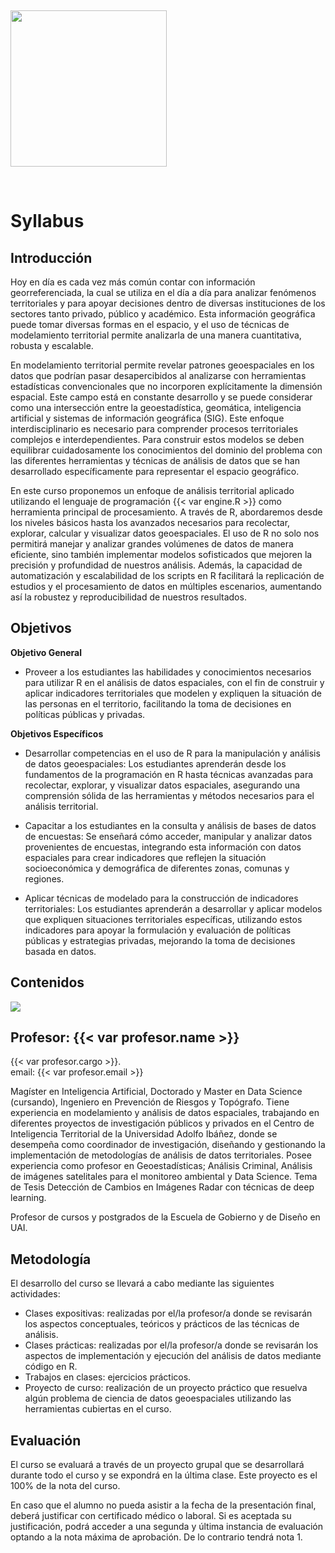 <br>

[![](images/Logo_CIT_UAI_Negro.png){fig-align="center" width="250"}](https://cit.uai.cl)

<br>

# Syllabus

## Introducción

Hoy en día es cada vez más común contar con información georreferenciada, la cual se utiliza en el día a día para analizar fenómenos territoriales y para apoyar decisiones dentro de diversas instituciones de los sectores tanto privado, público y académico. Esta información geográfica puede tomar diversas formas en el espacio, y el uso de técnicas de modelamiento territorial permite analizarla de una manera cuantitativa, robusta y escalable. 

En modelamiento territorial permite revelar patrones geoespaciales en los datos que podrían pasar desapercibidos al analizarse con herramientas estadísticas convencionales que no incorporen explícitamente la dimensión espacial. Este campo está en constante desarrollo y se puede considerar como una intersección entre la geoestadística, geomática, inteligencia artificial y sistemas de información geográfica (SIG). Este enfoque interdisciplinario es necesario para comprender procesos territoriales complejos e interdependientes. Para construir estos modelos se deben equilibrar cuidadosamente los conocimientos del dominio del problema con las diferentes herramientas y técnicas de análisis de datos que se han desarrollado específicamente para representar el espacio geográfico.

En este curso proponemos un enfoque de análisis territorial aplicado utilizando el lenguaje de programación {{< var engine.R >}} como herramienta principal de procesamiento. A través de R, abordaremos desde los niveles básicos hasta los avanzados necesarios para recolectar, explorar, calcular y visualizar datos geoespaciales. El uso de R no solo nos permitirá manejar y analizar grandes volúmenes de datos de manera eficiente, sino también implementar modelos sofisticados que mejoren la precisión y profundidad de nuestros análisis. Además, la capacidad de automatización y escalabilidad de los scripts en R facilitará la replicación de estudios y el procesamiento de datos en múltiples escenarios, aumentando así la robustez y reproducibilidad de nuestros resultados.


## Objetivos

**Objetivo General**

- Proveer a los estudiantes las habilidades y conocimientos necesarios para utilizar R en el análisis de datos espaciales, con el fin de construir y aplicar indicadores territoriales que modelen y expliquen la situación de las personas en el territorio, facilitando la toma de decisiones en políticas públicas y privadas.

**Objetivos Específicos**

- 	Desarrollar competencias en el uso de R para la manipulación y análisis de datos geoespaciales: Los estudiantes aprenderán desde los fundamentos de la programación en R hasta técnicas avanzadas para recolectar, explorar, y visualizar datos espaciales, asegurando una comprensión sólida de las herramientas y métodos necesarios para el análisis territorial.

- Capacitar a los estudiantes en la consulta y análisis de bases de datos de encuestas: Se enseñará cómo acceder, manipular y analizar datos provenientes de encuestas, integrando esta información con datos espaciales para crear indicadores que reflejen la situación socioeconómica y demográfica de diferentes zonas, comunas y regiones.

-	Aplicar técnicas de modelado para la construcción de indicadores territoriales: Los estudiantes aprenderán a desarrollar y aplicar modelos que expliquen situaciones territoriales específicas, utilizando estos indicadores para apoyar la formulación y evaluación de políticas públicas y estrategias privadas, mejorando la toma de decisiones basada en datos.


## Contenidos

<!-- ![](images/flujo_general.png){fig-align="center"} -->

<!-- 1.  Introducción a R y Lectura de Datos -->
<!-- 2.  Manipulación de Datos Espaciales -->
<!-- 3.  Representación Visual -->
<!-- 4.  Cartografías Online -->
<!-- 5.  Construcción de Indicadores Territoriales -->
<!-- 6.  Presentación Proyecto Grupal. -->

<!-- ## Cronograma -->

![](images/flujo_gral.png){fig-align="center"}

<!-- - S1: Introducción a la Estadística Espacial y a Datos Espaciales -->
<!-- - S2: Introducción a R y Lectura de Datos -->
<!-- - S3: R y Manejo de Datos Espaciales  -->
<!-- - S4: Construcción de Indicadores Territoriales Socioeconómicos -->
<!-- - S5: Desarrollo de Proyecto Grupal y Representación Visual -->
<!-- - S6: Ayudantía -->
<!-- - S7: Presentación Final de Proyecto Grupal -->



## Profesor: {{< var profesor.name >}}

{{< var profesor.cargo >}}.  
email: {{< var profesor.email >}}

Magíster en Inteligencia Artificial, Doctorado y Master en Data Science (cursando), Ingeniero en Prevención de Riesgos y Topógrafo. Tiene experiencia en modelamiento y análisis de datos espaciales, trabajando en diferentes proyectos de investigación públicos y privados en el Centro de Inteligencia Territorial de la Universidad Adolfo Ibáñez, donde se desempeña como coordinador de investigación, diseñando y gestionando la implementación de metodologías de análisis de datos territoriales. Posee experiencia como profesor en Geoestadísticas; Análisis Criminal, Análisis de imágenes satelitales para el monitoreo ambiental y Data Science. Tema de Tesis Detección de Cambios en Imágenes Radar con técnicas de deep learning.

Profesor de cursos y postgrados de la Escuela de Gobierno y de Diseño en UAI.


## Metodología

El desarrollo del curso se llevará a cabo mediante las siguientes actividades:

- Clases expositivas: realizadas por el/la profesor/a donde se revisarán los aspectos conceptuales, teóricos y prácticos de las técnicas de análisis.
- Clases prácticas: realizadas por el/la profesor/a donde se revisarán los aspectos de implementación y ejecución del análisis de datos mediante código en R.
- Trabajos en clases: ejercicios prácticos.
- Proyecto de curso: realización de un proyecto práctico que resuelva algún problema de ciencia de datos geoespaciales utilizando las herramientas cubiertas en el curso.  





## Evaluación

El curso se evaluará a través de un proyecto grupal que se desarrollará durante todo el curso y se expondrá en la última clase. Este proyecto es el 100% de la nota del curso.

En caso que el alumno no pueda asistir a la fecha de la presentación final, deberá justificar con certificado médico o laboral. Si es aceptada su justificación, podrá acceder a una segunda y última instancia de evaluación optando a la nota máxima de aprobación. De lo contrario tendrá nota 1.




